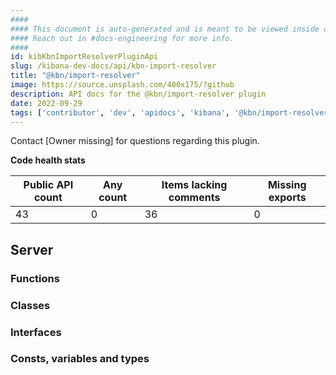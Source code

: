 ```yaml
---
####
#### This document is auto-generated and is meant to be viewed inside our experimental, new docs system.
#### Reach out in #docs-engineering for more info.
####
id: kibKbnImportResolverPluginApi
slug: /kibana-dev-docs/api/kbn-import-resolver
title: "@kbn/import-resolver"
image: https://source.unsplash.com/400x175/?github
description: API docs for the @kbn/import-resolver plugin
date: 2022-09-29
tags: ['contributor', 'dev', 'apidocs', 'kibana', '@kbn/import-resolver']
---
```




Contact [Owner missing] for questions regarding this plugin.

**Code health stats**

| Public API count  | Any count | Items lacking comments | Missing exports |
|-------------------|-----------|------------------------|-----------------|
| 43 | 0 | 36 | 0 |

## Server

### Functions
<DocDefinitionList data={kbnImportResolverObj.server.functions}/>

### Classes
<DocDefinitionList data={kbnImportResolverObj.server.classes}/>

### Interfaces
<DocDefinitionList data={kbnImportResolverObj.server.interfaces}/>

### Consts, variables and types
<DocDefinitionList data={kbnImportResolverObj.server.misc}/>

